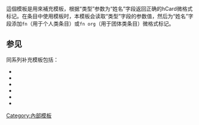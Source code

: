 <noinclude>{{template doc page viewed directly}}</noinclude>
{{High-use|35564}}
<!-- 在本行下編輯模板說明 -->
{{UF-hcard-part}}

這個模板是用來補充{{tl|藝人}}模板，根据“类型”参数为“姓名”字段返回正确的hCard微格式标记。在条目中使用{{tl|藝人}}模板时，本模板会读取“类型”字段的参数值，然后为“姓名”字段添加<code>fn</code>（用于个人类条目）或<code>fn org</code>（用于团体类条目）微格式标记。
== 参见 ==
同系列补充模板包括：
*{{tl|藝人/color selector}}
*{{tl|藝人/hCard class}}
*{{tl|藝人/lang selector}}
*{{tl|藝人/title return}}
*{{tl|藝人/tracking}}
*{{tl|藝人/type return}}
<includeonly>
<!-- 本行下加入模板的分類 -->
[[Category:內部模板]]
<!-- 本行下加入模板的跨語言鏈接 -->

</includeonly>